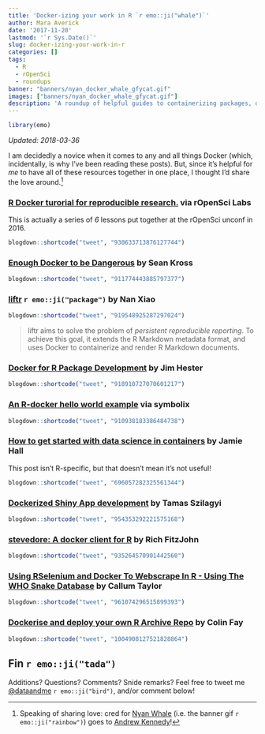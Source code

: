 ```yaml
---
title: 'Docker-izing your work in R `r emo::ji("whale")`'
author: Mara Averick
date: '2017-11-20'
lastmod: '`r Sys.Date()`'
slug: docker-izing-your-work-in-r
categories: []
tags:
  - R
  - rOpenSci
  - roundups
banner: "banners/nyan_docker_whale_gfycat.gif"
images: ["banners/nyan_docker_whale_gfycat.gif"]
description: 'A roundup of helpful guides to containerizing packages, docs, projects, and more by using Docker with R. `r emo::ji("package")`'
---
```


```r
library(emo)
```

_Updated: 2018-03-36_

I am decidedly a novice when it comes to any and all things Docker (which, 
incidentally, is why I've been reading these posts). But, since it's helpful for 
_me_ to have all of these resources together in one place, I thought I'd share 
the love around.[^nyanwhale]

### [R Docker turorial for reproducible research.](http://ropenscilabs.github.io/r-docker-tutorial/) via rOpenSci Labs

This is actually a series of *6* lessons put together at the 
rOpenSci unconf in 2016.

```r
blogdown::shortcode("tweet", "930633713876127744")
```


### [Enough Docker to be Dangerous](http://seankross.com/2017/09/17/Enough-Docker-to-be-Dangerous.html) by Sean Kross

```r
blogdown::shortcode("tweet", "911774443885797377")
```

### [liftr](https://liftr.me/) `r emo::ji("package")` by Nan Xiao

```r
blogdown::shortcode("tweet", "919548925287297024")
```

> liftr aims to solve the problem of _persistent reproducible reporting_. 
> To achieve this goal, it extends the R Markdown metadata format, 
> and uses Docker to containerize and render R Markdown documents.

### [Docker for R Package Development](http://www.jimhester.com/2017/10/13/docker/) by Jim Hester

```r
blogdown::shortcode("tweet", "918910727070601217")
```

### [An R-docker hello world example](https://www.symbolix.com.au/blog-main/r-docker-hello) via symbolix

```r
blogdown::shortcode("tweet", "910938183386484738")
```

### [How to get started with data science in containers](http://blog.kaggle.com/2016/02/05/how-to-get-started-with-data-science-in-containers/) by Jamie Hall

This post isn't R-specific, but that doesn't mean it's not useful!

```r
blogdown::shortcode("tweet", "696057282325561344")
```

### [Dockerized Shiny App development](http://tamaszilagyi.com/blog/dockerized-shiny-app-development/) by Tamas Szilagyi

```r
blogdown::shortcode("tweet", "954353292221575168")
```

### [stevedore: A docker client for R](https://richfitz.github.io/stevedore/) by Rich FitzJohn

```r
blogdown::shortcode("tweet", "935264570901442560")
```

### [Using RSelenium and Docker To Webscrape In R - Using The WHO Snake Database](https://callumgwtaylor.github.io/blog/2018/02/01/using-rselenium-and-docker-to-webscrape-in-r-using-the-who-snake-database/) by Callum Taylor

```r
blogdown::shortcode("tweet", "961074296515899393")
```

### [Dockerise and deploy your own R Archive Repo](https://rtask.thinkr.fr/blog/dockerise-and-deploy-your-own-r-archive-repo/) by Colin Fay

```r
blogdown::shortcode("tweet", "1004908127521828864")
```

## Fin `r emo::ji("tada")`

Additions? Questions? Comments? Snide remarks? Feel free to tweet me [\@dataandme](https://twitter.com/dataandme) `r emo::ji("bird")`, and/or comment below!

[^nyanwhale]: Speaking of sharing love: cred for [Nyan Whale](https://gfycat.com/gifs/detail/PerfectHarshHoatzin) (i.e. the banner gif `r emo::ji("rainbow")`) goes to [Andrew Kennedy](https://www.youtube.com/watch?v=2c_rmqme6rc)!

